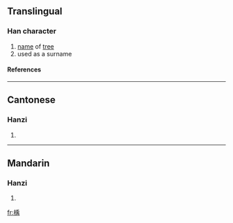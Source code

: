 ==Translingual==
===Han character===
{{Han char|rn=75|rad=木|as=09|sn=13|four=4292<sub>7</sub>|canj=木竹中月 (DHLB)}}
# [[name]] of [[tree]]
# used as a surname
====References====
{{Han ref|kx=0538.090|dkj=15091|dj=0925.230|hdz=21252.020|uh=6940|ud=26944|bh=DDE2|bd=56802}}

----
==Cantonese==
===Hanzi===
{{yue-hanzi|jyut=|y=geui2}}
# {{defn|Cantonese}}

----
==Mandarin==
===Hanzi===
{{cmn-hanzi|pin=[[yǔ]] ([[yu3]])|wg=yü<sup>3</sup>}}
# {{defn|Mandarin}}

[[fr:楀]]